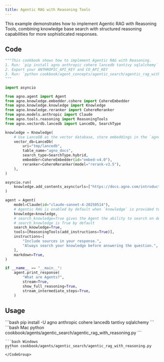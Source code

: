 ```yaml
---
title: Agentic RAG with Reasoning Tools
---
```


This example demonstrates how to implement Agentic RAG with Reasoning Tools, combining knowledge base search with structured reasoning capabilities for more sophisticated responses.

## Code

```python cookbook/agents/agentic_search/agentic_rag_with_reasoning.py
"""This cookbook shows how to implement Agentic RAG with Reasoning.
1. Run: `pip install agno anthropic cohere lancedb tantivy sqlalchemy` to install the dependencies
2. Export your ANTHROPIC_API_KEY and CO_API_KEY
3. Run: `python cookbook/agent_concepts/agentic_search/agentic_rag_with_reasoning.py` to run the agent
"""

import asyncio

from agno.agent import Agent
from agno.knowledge.embedder.cohere import CohereEmbedder
from agno.knowledge.knowledge import Knowledge
from agno.knowledge.reranker import CohereReranker
from agno.models.anthropic import Claude
from agno.tools.reasoning import ReasoningTools
from agno.vectordb.lancedb import LanceDb, SearchType

knowledge = Knowledge(
    # Use LanceDB as the vector database, store embeddings in the `agno_docs` table
    vector_db=LanceDb(
        uri="tmp/lancedb",
        table_name="agno_docs",
        search_type=SearchType.hybrid,
        embedder=CohereEmbedder(id="embed-v4.0"),
        reranker=CohereReranker(model="rerank-v3.5"),
    ),
)

asyncio.run(
    knowledge.add_contents_async(urls=["https://docs.agno.com/introduction/agents.md"])
)

agent = Agent(
    model=Claude(id="claude-sonnet-4-20250514"),
    # Agentic RAG is enabled by default when `knowledge` is provided to the Agent.
    knowledge=knowledge,
    # search_knowledge=True gives the Agent the ability to search on demand
    # search_knowledge is True by default
    search_knowledge=True,
    tools=[ReasoningTools(add_instructions=True)],
    instructions=[
        "Include sources in your response.",
        "Always search your knowledge before answering the question.",
    ],
    markdown=True,
)

if __name__ == "__main__":
    agent.print_response(
        "What are Agents?",
        stream=True,
        show_full_reasoning=True,
        stream_intermediate_steps=True,
    )
```

## Usage

<Steps>
  <Snippet file="create-venv-step.mdx" />

  <Step title="Install libraries">
    ```bash
    pip install -U agno anthropic cohere lancedb tantivy sqlalchemy
    ```
  </Step>

  <Step title="Run Agent">
    <CodeGroup>
    ```bash Mac
    python cookbook/agents/agentic_search/agentic_rag_with_reasoning.py
    ```
    
    ```bash Windows
    python cookbook/agents/agentic_search/agentic_rag_with_reasoning.py
    ```
    </CodeGroup>
  </Step>
</Steps>